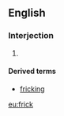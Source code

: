 ==English==

===Interjection===
{{en-interj}}

# {{euphemistic form of|fuck|lang=en}}

====Derived terms====
* [[fricking]]

[[eu:frick]]